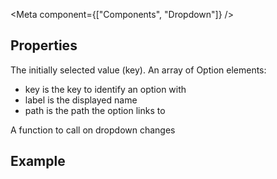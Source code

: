 
<Meta
    component={["Components", "Dropdown"]}
/>

## Properties

<PropsTable>
  <PropsTableRow value="value" type="String">
    The initially selected value (key).
  </PropsTableRow>
  <PropsTableRow value="options" type="Array">
    An array of Option elements:
    <ul>
        <li>
            <span class="code">key</span> is the key to identify an option with
        </li>
        <li>
            <span class="code">label</span> is the displayed name
        </li>
        <li>
            <span class="code">path</span> is the path the option links to
        </li>
    </ul>
  </PropsTableRow>
  <PropsTableRow value="handleChange" type="Function">
    A function to call on dropdown changes
  </PropsTableRow>
</PropsTable>

## Example

<ExampleLoader example="Dropdown.tsx" />